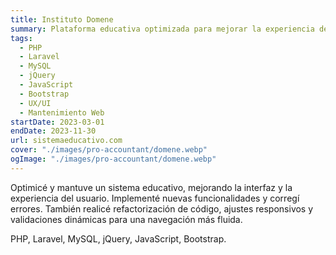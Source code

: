 ```yaml
---
title: Instituto Domene
summary: Plataforma educativa optimizada para mejorar la experiencia del usuario, con nuevas funcionalidades, mejoras en la interfaz y mantenimiento correctivo y evolutivo.
tags:
  - PHP
  - Laravel
  - MySQL
  - jQuery
  - JavaScript
  - Bootstrap
  - UX/UI
  - Mantenimiento Web
startDate: 2023-03-01
endDate: 2023-11-30
url: sistemaeducativo.com
cover: "./images/pro-accountant/domene.webp"
ogImage: "./images/pro-accountant/domene.webp"
---
```


Optimicé y mantuve un sistema educativo, mejorando la interfaz y la experiencia del usuario. Implementé nuevas funcionalidades y corregí errores. También realicé refactorización de código, ajustes responsivos y validaciones dinámicas para una navegación más fluida.

PHP, Laravel, MySQL, jQuery, JavaScript, Bootstrap.
